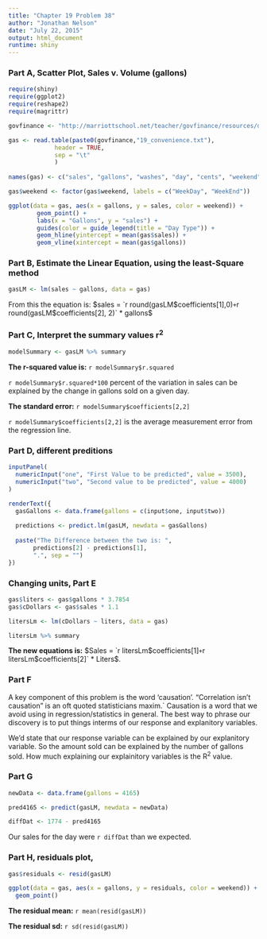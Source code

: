 ```yaml
---
title: "Chapter 19 Problem 38"
author: "Jonathan Nelson"
date: "July 22, 2015"
output: html_document
runtime: shiny
---
```


### Part A, Scatter Plot, Sales v. Volume (gallons)

```r
require(shiny)
require(ggplot2)
require(reshape2)
require(magrittr)

govfinance <- "http://marriottschool.net/teacher/govfinance/resources/dataSets/stineFoster/Text/"

gas <- read.table(paste0(govfinance,"19_convenience.txt"),
             header = TRUE,
             sep = "\t"
             )
 
names(gas) <- c("sales", "gallons", "washes", "day", "cents", "weekend")

gas$weekend <- factor(gas$weekend, labels = c("WeekDay", "WeekEnd"))
```


```r
ggplot(data = gas, aes(x = gallons, y = sales, color = weekend)) +
        geom_point() +
        labs(x = "Gallons", y = "sales") +
        guides(color = guide_legend(title = "Day Type")) +
        geom_hline(yintercept = mean(gas$sales)) +
        geom_vline(xintercept = mean(gas$gallons))
```

### Part B, Estimate the Linear Equation, using the least-Square method

```r
gasLM <- lm(sales ~ gallons, data = gas)
```

From this the equation is:
$sales = `r round(gasLM$coefficients[1],0)` + `r round(gasLM$coefficients[2], 2)` * gallons$

### Part C, Interpret the summary values r^2^ 

```r
modelSummary <- gasLM %>% summary

```

**The r-squared value is:** `r modelSummary$r.squared`

`r modelSummary$r.squared*100 ` percent of the variation in sales can be explained by the change in gallons sold on a given day.

**The standard error:** `r modelSummary$coefficients[2,2]`

`r modelSummary$coefficients[2,2] ` is the average measurement error from the regression line. 

### Part D, different preditions

```r

inputPanel(
  numericInput("one", "First Value to be predicted", value = 3500),
  numericInput("two", "Second value to be predicted", value = 4000)
)

renderText({
  gasGallons <- data.frame(gallons = c(input$one, input$two))
  
  predictions <- predict.lm(gasLM, newdata = gasGallons)
  
  paste("The Difference between the two is: ",
       predictions[2] - predictions[1],
       ".", sep = "")
})

```

### Changing units, Part E

```r

gas$liters <- gas$gallons * 3.7854
gas$cDollars <- gas$sales * 1.1

litersLm <- lm(cDollars ~ liters, data = gas)

litersLm %>% summary

```


**The new equations is:** $Sales = `r litersLm$coefficients[1]` + `r litersLm$coefficients[2]` * Liters$.

### Part F

A key component of this problem is the word 'causation'. "Correlation isn't causation" is an oft quoted statisticians maxim.` Causation is a word that we avoid using in regression/statistics in general. The best way to phrase our discovery is to put things interms of our response and explanitory variables.

We'd state that our response variable can be explained by our explanitory variable. So the amount sold can be explained by the number of gallons sold. How much explaining our explainitory variables is the R^2^ value. 

### Part G

```r
newData <- data.frame(gallons = 4165)

pred4165 <- predict(gasLM, newdata = newData)

diffDat <- 1774 - pred4165
```

Our sales for the day were `r diffDat` than we expected.

### Part H, residuals plot,

```r
gas$residuals <- resid(gasLM)

ggplot(data = gas, aes(x = gallons, y = residuals, color = weekend)) +
  geom_point()

```

**The residual mean:** `r mean(resid(gasLM))`

**The residual sd:** `r sd(resid(gasLM))` 







